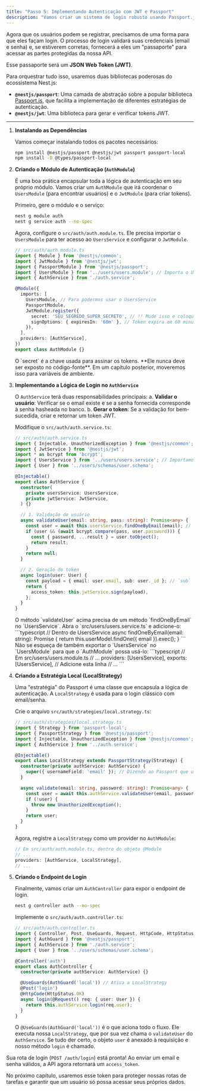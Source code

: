 ```yaml
---
title: "Passo 5: Implementando Autenticação com JWT e Passport"
description: "Vamos criar um sistema de login robusto usando Passport.js para a estratégia de autenticação e JSON Web Tokens (JWT) para gerar credenciais de acesso seguras."
---
```



Agora que os usuários podem se registrar, precisamos de uma forma para que eles façam login. O processo de login validará suas credenciais (email e senha) e, se estiverem corretas, fornecerá a eles um "passaporte" para acessar as partes protegidas da nossa API.

Esse passaporte será um **JSON Web Token (JWT)**.

Para orquestrar tudo isso, usaremos duas bibliotecas poderosas do ecossistema Nest.js:
-   **`@nestjs/passport`**: Uma camada de abstração sobre a popular biblioteca [Passport.js](http://www.passportjs.org/), que facilita a implementação de diferentes estratégias de autenticação.
-   **`@nestjs/jwt`**: Uma biblioteca para gerar e verificar tokens JWT.

---

1.  **Instalando as Dependências**

    Vamos começar instalando todos os pacotes necessários:
    ```bash
    npm install @nestjs/passport @nestjs/jwt passport passport-local
    npm install -D @types/passport-local
    ```

2.  **Criando o Módulo de Autenticação (`AuthModule`)**

    É uma boa prática encapsular toda a lógica de autenticação em seu próprio módulo. Vamos criar um `AuthModule` que irá coordenar o `UsersModule` (para encontrar usuários) e o `JwtModule` (para criar tokens).

    Primeiro, gere o módulo e o serviço:
    ```bash
    nest g module auth
    nest g service auth --no-spec
    ```

    Agora, configure o `src/auth/auth.module.ts`. Ele precisa importar o `UsersModule` para ter acesso ao `UsersService` e configurar o `JwtModule`.

    ```typescript
    // src/auth/auth.module.ts
    import { Module } from '@nestjs/common';
    import { JwtModule } from '@nestjs/jwt';
    import { PassportModule } from '@nestjs/passport';
    import { UsersModule } from '../users/users.module'; // Importa o UsersModule
    import { AuthService } from './auth.service';

    @Module({
      imports: [
        UsersModule, // Para podermos usar o UsersService
        PassportModule,
        JwtModule.register({
          secret: 'SEU_SEGREDO_SUPER_SECRETO', // !! Mude isso e coloque em variáveis de ambiente !!
          signOptions: { expiresIn: '60m' }, // Token expira em 60 minutos
        }),
      ],
      providers: [AuthService],
    })
    export class AuthModule {}
    ```
    <Aside type="caution" title="Segredo do JWT">
    O `secret` é a chave usada para assinar os tokens. **Ele nunca deve ser exposto no código-fonte**. Em um capítulo posterior, moveremos isso para variáveis de ambiente.
    </Aside>

3.  **Implementando a Lógica de Login no `AuthService`**

    O `AuthService` terá duas responsabilidades principais:
    a.  **Validar o usuário**: Verificar se o email existe e se a senha fornecida corresponde à senha hasheada no banco.
    b.  **Gerar o token**: Se a validação for bem-sucedida, criar e retornar um token JWT.

    Modifique o `src/auth/auth.service.ts`:
    ```typescript
    // src/auth/auth.service.ts
    import { Injectable, UnauthorizedException } from '@nestjs/common';
    import { JwtService } from '@nestjs/jwt';
    import * as bcrypt from 'bcrypt';
    import { UsersService } from '../users/users.service'; // Importamos o serviço de usuários
    import { User } from '../users/schemas/user.schema';

    @Injectable()
    export class AuthService {
      constructor(
        private usersService: UsersService,
        private jwtService: JwtService,
      ) {}

      // 1. Validação do usuário
      async validateUser(email: string, pass: string): Promise<any> {
        const user = await this.usersService.findOneByEmail(email); // Precisaremos criar este método no UsersService
        if (user && (await bcrypt.compare(pass, user.password))) {
          const { password, ...result } = user.toObject();
          return result;
        }
        return null;
      }

      // 2. Geração do token
      async login(user: User) {
        const payload = { email: user.email, sub: user._id }; // `sub` é o padrão para "subject" (ID do usuário)
        return {
          access_token: this.jwtService.sign(payload),
        };
      }
    }
    ```
    
    <Aside type="tip" title="Atualize o UsersService">
    O método `validateUser` acima precisa de um método `findOneByEmail` no `UsersService`. Abra o `src/users/users.service.ts` e adicione-o:
    ```typescript
    // Dentro de UsersService
    async findOneByEmail(email: string): Promise<UserDocument | undefined> {
      return this.userModel.findOne({ email }).exec();
    }
    ```
    Não se esqueça de também exportar o `UsersService` no `UsersModule` para que o `AuthModule` possa usá-lo:
    ```typescript
    // Em src/users/users.module.ts
    // ...
    providers: [UsersService],
    exports: [UsersService], // Adicione esta linha
    // ...
    ```
    </Aside>

4.  **Criando a Estratégia Local (LocalStrategy)**

    Uma "estratégia" do Passport é uma classe que encapsula a lógica de autenticação. A `LocalStrategy` é usada para o login clássico com email/senha.

    Crie o arquivo `src/auth/strategies/local.strategy.ts`:
    ```typescript
    // src/auth/strategies/local.strategy.ts
    import { Strategy } from 'passport-local';
    import { PassportStrategy } from '@nestjs/passport';
    import { Injectable, UnauthorizedException } from '@nestjs/common';
    import { AuthService } from '../auth.service';

    @Injectable()
    export class LocalStrategy extends PassportStrategy(Strategy) {
      constructor(private authService: AuthService) {
        super({ usernameField: 'email' }); // Dizendo ao Passport que usaremos 'email' em vez do padrão 'username'
      }

      async validate(email: string, password: string): Promise<any> {
        const user = await this.authService.validateUser(email, password);
        if (!user) {
          throw new UnauthorizedException();
        }
        return user;
      }
    }
    ```
    Agora, registre a `LocalStrategy` como um provider no `AuthModule`:
    ```typescript
    // Em src/auth/auth.module.ts, dentro do objeto @Module
    // ...
    providers: [AuthService, LocalStrategy],
    // ...
    ```

5.  **Criando o Endpoint de Login**

    Finalmente, vamos criar um `AuthController` para expor o endpoint de login.
    ```bash
    nest g controller auth --no-spec
    ```

    Implemente o `src/auth/auth.controller.ts`:
    ```typescript
    // src/auth/auth.controller.ts
    import { Controller, Post, UseGuards, Request, HttpCode, HttpStatus } from '@nestjs/common';
    import { AuthGuard } from '@nestjs/passport';
    import { AuthService } from './auth.service';
    import { User } from '../users/schemas/user.schema';

    @Controller('auth')
    export class AuthController {
      constructor(private authService: AuthService) {}

      @UseGuards(AuthGuard('local')) // Ativa a LocalStrategy
      @Post('login')
      @HttpCode(HttpStatus.OK)
      async login(@Request() req: { user: User }) {
        return this.authService.login(req.user);
      }
    }
    ```
    O `@UseGuards(AuthGuard('local'))` é o que aciona todo o fluxo. Ele executa nossa `LocalStrategy`, que por sua vez chama o `validateUser` do `AuthService`. Se tudo der certo, o objeto `user` é anexado à requisição e nosso método `login` é chamado.

Sua rota de login (`POST /auth/login`) está pronta! Ao enviar um email e senha válidos, a API agora retornará um `access_token`.

No próximo capítulo, usaremos esse token para proteger nossas rotas de tarefas e garantir que um usuário só possa acessar seus próprios dados.